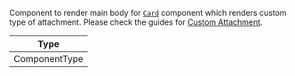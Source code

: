 Component to render main body for [`Card`](../../../ui-components/message/card) component which renders custom type of attachment.
Please check the guides for [Custom Attachment](../../../../ui-cookbook/custom-attachments.mdx).

| Type          |
| ------------- |
| ComponentType |
